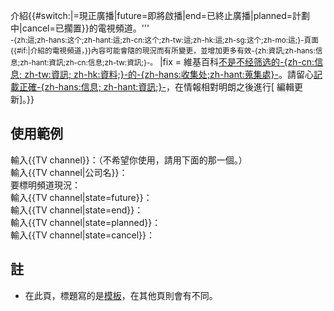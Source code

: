 {{ambox
| type  = notice
| image = [[File:TVfuture_icon.svg|50px]]
| text  = '''此{{#switch:{{NAMESPACE}}
|=條目
|Talk=[[Help:討論|討論頁]]
|Category=[[Wikipedia:分類|分類頁]]
|Help=[[Help:內容|說明頁]]
|Portal=[[Wikipedia:指南|指南頁]]
|Template=[[Wikipedia:模版|模板]]
|User=[[Wikipedia:用戶頁|用戶頁]]
|User talk=[[Wikipedia:用戶頁|用戶對話頁]]
|Wikipedia=[[Wikipedia:計劃頁|計劃頁]]
|Wikipedia talk=[[Wikipedia:計劃討論頁|計劃討論頁]]
}}介紹{{#switch:{{{state|}}}|=現正廣播|future=即將啟播|end=已終止廣播|planned=計劃中|cancel=已擱置}}的電視頻道。'''<br/><small>-{zh:這;zh-hans:这个;zh-hant:這;zh-cn:这个;zh-tw:這;zh-hk:這;zh-sg:这个;zh-mo:這;}-頁面{{#if:{{{1|}}}|介紹{{{1}}}的電視頻道，}}內容可能會隨{{PAGENAME}}的現況而有所變更，並增加更多有效-{zh:資訊;zh-hans:信息;zh-hant:資訊;zh-cn:信息;zh-tw:資訊;}-。</small>
|fix = 維基百科[[Wikipedia:不要倉促編輯|不是不经筛选的-{zh-cn:信息; zh-tw:資訊; zh-hk:資料;}-的-{zh-hans:收集处;zh-hant:蒐集處}-]]。請留心[[Wikipedia:可供查證|記載正確-{zh-hans:信息; zh-hant:資訊;}-]]，在情報相對明朗之後進行<span class="plainlinks">[{{SERVER}}{{localurl:{{NAMESPACE}}:{{PAGENAME}}|action=edit}} 編輯更新]</span>。}}<noinclude>

==使用範例==
輸入<nowiki>{{TV channel}}</nowiki>：{{TV channel}}（不希望你使用，請用下面的那一個。）<br/>
輸入<nowiki>{{TV channel|公司名}}</nowiki>：{{TV channel|公司名}}<br/>
要標明頻道現況：<br/>
輸入<nowiki>{{TV channel|state=future}}</nowiki>：{{TV channel|state=future}}<br/>
輸入<nowiki>{{TV channel|state=end}}</nowiki>：{{TV channel|state=end}}<br/>
輸入<nowiki>{{TV channel|state=planned}}</nowiki>：{{TV channel|state=planned}}<br/>
輸入<nowiki>{{TV channel|state=cancel}}</nowiki>：{{TV channel|state=cancel}}
==註==
*在此頁，標題寫的是[[wikipedia:模板|模板]]，在其他頁則會有不同。

[[Category:電視頻道|{{PAGENAME}}]]
[[Category:新聞動態模板|{{PAGENAME}}]]
</noinclude>